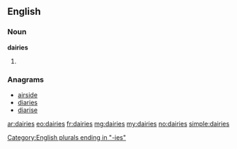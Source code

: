 ==English==

===Noun===
'''dairies'''

# {{plural of|dairy}}

===Anagrams===
* [[airside#English|airside]]
* [[diaries#English|diaries]]
* [[diarise#English|diarise]]

[[Category:English plurals ending in "-ies"]]

[[ar:dairies]]
[[eo:dairies]]
[[fr:dairies]]
[[mg:dairies]]
[[my:dairies]]
[[no:dairies]]
[[simple:dairies]]